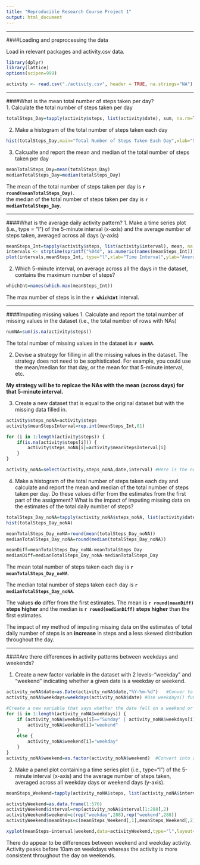 ```yaml
---
title: "Reproducible Research Course Project 1"
output: html_document
---
```


***

####Loading and preprocessing the data  

Load in relevant packages and activity.csv data.
```r
library(dplyr)
library(lattice)
options(scipen=999)

activity <- read.csv("./activity.csv", header = TRUE, na.strings="NA")
```
***  
  
####What is the mean total number of steps taken per day?  
1. Calculate the total number of steps taken per day
```r
totalSteps_Day=tapply(activity$steps, list(activity$date), sum, na.rm=TRUE)
```

2. Make a histogram of the total number of steps taken each day
```r
hist(totalSteps_Day,main="Total Number of Steps Taken Each Day",xlab="Steps")
```

3. Calcualte and report the mean and median of the total number of steps taken per day
```r
meanTotalSteps_Day=mean(totalSteps_Day)
medianTotalSteps_Day=median(totalSteps_Day)
```

The mean of the total number of steps taken per day is **`r round(meanTotalSteps_Day)`**.  
the median of the total number of steps taken per day is **`r medianTotalSteps_Day`**.

***

####What is the average daily activity pattern?
1. Make a time series plot (i.e., type = "l") of the 5-minute interval (x-axis) and the average number of steps taken, averaged across all days (y-axis)
```r
meanSteps_Int=tapply(activity$steps, list(activity$interval), mean, na.rm=TRUE)
intervals <- strptime(sprintf("%04d", as.numeric(names(meanSteps_Int))), format="%H%M")
plot(intervals,meanSteps_Int, type="l",xlab="Time Interval",ylab="Average Number of Steps (across days)")   
```

2. Which 5-minute interval, on average across all the days in the dataset, contains the maximum number of steps?
```r
whichInt=names(which.max(meanSteps_Int))
```

The max number of steps is in the **`r whichInt`** interval.

***


####Imputing missing values
1. Calculate and report the total number of missing values in the dataset (i.e., the total number of rows with NAs)
```r
numNA=sum(is.na(activity$steps))
```

The total number of missing values in the dataset is **`r numNA`**.

2. Devise a strategy for filling in all the missing values in the dataset. The strategy does not need to be sophisticated. For example, you could use the mean/median for that day, or the mean for that 5-minute interval, etc.  

**My strategy will be to replcae the NAs with the mean (across days) for that 5-minute interval.**  


3. Create a new dataset that is equal to the original dataset but with the missing data filled in.

```r
activity$steps_noNA=activity$steps
activity$meanStepsInterval=rep.int(meanSteps_Int,61)    

for (i in 1:length(activity$steps)) {
    if(is.na(activity$steps[i])) {
        activity$steps_noNA[i]=activity$meanStepsInterval[i]
    }
}

activity_noNA=select(activity,steps_noNA,date,interval) #Here is the new dataset
```

4. Make a histogram of the total number of steps taken each day and calculate and report the mean and median of the total number of steps taken per day. Do these values differ from the estimates from the first part of the assignment? What is the impact of imputing missing data on the estimates of the total daily number of steps?

```r
totalSteps_Day_noNA=tapply(activity_noNA$steps_noNA, list(activity$date), sum)
hist(totalSteps_Day_noNA)

meanTotalSteps_Day_noNA=round(mean(totalSteps_Day_noNA))
medianTotalSteps_Day_noNA=round(median(totalSteps_Day_noNA))

meanDiff=meanTotalSteps_Day_noNA-meanTotalSteps_Day
medianDiff=medianTotalSteps_Day_noNA-medianTotalSteps_Day
```

The mean total number of steps taken each day is **`r meanTotalSteps_Day_noNA`**.  

The median total number of steps taken each day is **`r medianTotalSteps_Day_noNA`**.  

The values **do** differ from the first estimates. The mean is **`r round(meanDiff)` steps higher** and the median is **`r round(medianDiff)` steps higher** than the first estimates.  

The impact of my method of imputing missing data on the estimates of total daily number of steps is an **increase** in steps and a less skewed distribution throughout the day.

***
####Are there differences in activity patterns between weekdays and weekends?

1. Create a new factor variable in the dataset with 2 levels--"weekday" and "weekend" indicating whether a given date is a weekday or weekend.

```r
activity_noNA$date=as.Date(activity_noNA$date,"%Y-%m-%d")   #Conver to date class
activity_noNA$weekdays=weekdays(activity_noNA$date) #Use weekdays() function to get day of the week

#Create a new variable that says whether the date fell on a weekend or weekday
for (i in 1:length(activity_noNA$weekdays)) {
    if (activity_noNA$weekdays[i]=="Sunday" | activity_noNA$weekdays[i]=="Saturday") {
        activity_noNA$weekend[i]="weekend"
    }
    else {
        activity_noNA$weekend[i]="weekday"
    }
}
activity_noNA$weekend=as.factor(activity_noNA$weekend)  #Convert into a factor
```

2. Make a panel plot containing a time series plot (i.e., type="l") of the 5-minute interval (x-axis) and the average number of steps taken, averaged across all weekday days or weekend days (y-axis).  

```r
meanSteps_Weekend=tapply(activity_noNA$steps, list(activity_noNA$interval,activity_noNA$weekend), mean)

activityWeekend=as.data.frame(1:576)
activityWeekend$interval=rep(activity_noNA$interval[1:288],2)
activityWeekend$weekend=c(rep("weekday",288),rep("weekend",288))
activityWeekend$meanSteps=c(meanSteps_Weekend[,1],meanSteps_Weekend[,2])

xyplot(meanSteps~interval|weekend,data=activityWeekend,type="l",layout=c(1,2),xlab="Interval",ylab="Number of Steps")
```
    
There do appear to be differences between weekend and weekday activity. Activity peaks before 10am on weekdays whereas the activity is more consistent throughout the day on weekends.

